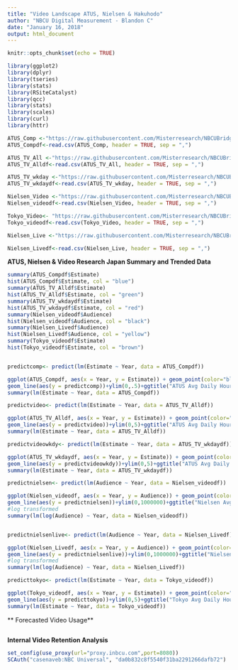 ---
title: "Video Landscape ATUS, Nielsen & Hakuhodo"
author: "NBCU Digital Measurement - Blandon C"
date: "January 16, 2018"
output: html_document
---

```{r setup, include=FALSE}
knitr::opts_chunk$set(echo = TRUE)
```

```{r, echo=TRUE, warning=FALSE, message=FALSE}
library(ggplot2)
library(dplyr)
library(tseries)
library(stats)
library(RSiteCatalyst)
library(qcc)
library(stats)
library(scales)
library(curl)
library(httr)
```

```{r, echo= FALSE, message=FALSE, warning=FALSE}

ATUS_Comp <-"https://raw.githubusercontent.com/Misterresearch/NBCUBridge/master/All_Comp_DailyTimeSpent.csv?token=AOo_X4RAzV_KGYWq5-m0yGVFKddFfqb1ks5achYFwA%3D%3D"
ATUS_Compdf<-read.csv(ATUS_Comp, header = TRUE, sep = ",")

ATUS_TV_All <-"https://raw.githubusercontent.com/Misterresearch/NBCUBridge/master/All_TV_DailyTimeSpent.csv?token=AOo_XzUU5fvxwFvsh8PeaOOo_up_YaNJks5achY5wA%3D%3D"
ATUS_TV_Alldf<-read.csv(ATUS_TV_All, header = TRUE, sep = ",")

ATUS_TV_wkday <-"https://raw.githubusercontent.com/Misterresearch/NBCUBridge/master/All_TV_DailyTimeSpent_WkDay.csv?token=AOo_X6CK5CzIlKQftTGY1UB93VAareEwks5achZTwA%3D%3D"
ATUS_TV_wkdaydf<-read.csv(ATUS_TV_wkday, header = TRUE, sep = ",")

Nielsen_Video <-"https://raw.githubusercontent.com/Misterresearch/NBCUBridge/master/All_TV_Nielsen.csv?token=AOo_X310Ui0R65RTZwwHhLWS1sBzmRNXks5achZswA%3D%3D"
Nielsen_videodf<-read.csv(Nielsen_Video, header = TRUE, sep = ",")

Tokyo_Video<- "https://raw.githubusercontent.com/Misterresearch/NBCUBridge/master/Tokyo_TV_Viewing.csv?token=AOo_XwHpLuqa2WXvAYS1SSNRJEIAwU-Cks5achaDwA%3D%3D"
Tokyo_videodf<-read.csv(Tokyo_Video, header = TRUE, sep = ",")

Nielsen_Live <-"https://raw.githubusercontent.com/Misterresearch/NBCUBridge/master/Live_TV_Nielsen.csv?token=AOo_X6-xMoqJJ55QOqMauWKUvJ_kSX3Bks5achaUwA%3D%3D"

Nielsen_Livedf<-read.csv(Nielsen_Live, header = TRUE, sep = ",")

```

**ATUS, Nielsen & Video Research Japan Summary and Trended Data**

```{r, echo=FALSE, message=FALSE, warning=FALSE}

summary(ATUS_Compdf$Estimate)
hist(ATUS_Compdf$Estimate, col = "blue")
summary(ATUS_TV_Alldf$Estimate)
hist(ATUS_TV_Alldf$Estimate, col = "green")
summary(ATUS_TV_wkdaydf$Estimate)
hist(ATUS_TV_wkdaydf$Estimate, col = "red")
summary(Nielsen_videodf$Audience)
hist(Nielsen_videodf$Audience, col = "black")
summary(Nielsen_Livedf$Audience)
hist(Nielsen_Livedf$Audience, col = "yellow")
summary(Tokyo_videodf$Estimate)
hist(Tokyo_videodf$Estimate, col = "brown")


predictcomp<- predict(lm(Estimate ~ Year, data = ATUS_Compdf))

ggplot(ATUS_Compdf, aes(x = Year, y = Estimate)) + geom_point(color="blue")+scale_x_continuous(breaks = ATUS_Compdf$Year)+ 
geom_line(aes(y = predictcomp))+ylim(0,.5)+ggtitle("ATUS Avg Daily Hours on a Computer")+theme(plot.title = element_text(family = "Trebuchet MS", color="#666666", face="bold", size = 14, hjust = 0))+geom_text(aes(label=Estimate), position = position_dodge(.2), size=3, vjust=-.5)
summary(lm(Estimate ~ Year, data = ATUS_Compdf))

predictvideo<- predict(lm(Estimate ~ Year, data = ATUS_TV_Alldf))

ggplot(ATUS_TV_Alldf, aes(x = Year, y = Estimate)) + geom_point(color="green")+scale_x_continuous(breaks = ATUS_TV_Alldf$Year)+ 
geom_line(aes(y = predictvideo))+ylim(0,5)+ggtitle("ATUS Avg Daily Hours TV 7 days")+theme(plot.title = element_text(family = "Trebuchet MS", color="#666666", face="bold", size = 14, hjust = 0))+geom_text(aes(label=Estimate), position = position_dodge(.2), size=3, vjust=-.75)
summary(lm(Estimate ~ Year, data = ATUS_TV_Alldf))

predictvideowkdy<- predict(lm(Estimate ~ Year, data = ATUS_TV_wkdaydf))

ggplot(ATUS_TV_wkdaydf, aes(x = Year, y = Estimate)) + geom_point(color="red")+scale_x_continuous(breaks = ATUS_TV_wkdaydf$Year)+ 
geom_line(aes(y = predictvideowkdy))+ylim(0,5)+ggtitle("ATUS Avg Daily Hours TV Weekdays")+theme(plot.title = element_text(family = "Trebuchet MS", color="#666666", face="bold", size = 14, hjust = 0))+geom_text(aes(label=Estimate), position = position_dodge(.2), size=3, vjust=-.75)
summary(lm(Estimate ~ Year, data = ATUS_TV_wkdaydf))

predictnielsen<- predict(lm(Audience ~ Year, data = Nielsen_videodf))

ggplot(Nielsen_videodf, aes(x = Year, y = Audience)) + geom_point(color="black")+scale_x_continuous(breaks = Nielsen_videodf$Year)+ 
geom_line(aes(y = predictnielsen))+ylim(0,1000000)+ggtitle("Nielsen Avg Audience X-Platform TV & Online")+theme(plot.title = element_text(family = "Trebuchet MS", color="#666666", face="bold", size = 14, hjust = 0))+geom_text(aes(label=comma(Audience)), position = position_dodge(.2), size=3, vjust=-.75)
#log transformed
summary(lm(log(Audience) ~ Year, data = Nielsen_videodf))


predictnielsenlive<- predict(lm(Audience ~ Year, data = Nielsen_Livedf))

ggplot(Nielsen_Livedf, aes(x = Year, y = Audience)) + geom_point(color="yellow")+scale_x_continuous(breaks = Nielsen_Livedf$Year)+ 
geom_line(aes(y = predictnielsenlive))+ylim(0,1000000)+ggtitle("Nielsen Avg Audience Live TV & Online")+theme(plot.title = element_text(family = "Trebuchet MS", color="#666666", face="bold", size = 14, hjust = 0))+geom_text(aes(label=comma(Audience)), position = position_dodge(.2), size=3, vjust=-.75)
#log transformed
summary(lm(log(Audience) ~ Year, data = Nielsen_Livedf))

predicttokyo<- predict(lm(Estimate ~ Year, data = Tokyo_videodf))

ggplot(Tokyo_videodf, aes(x = Year, y = Estimate)) + geom_point(color="brown")+scale_x_continuous(breaks = Tokyo_videodf$Year)+ 
geom_line(aes(y = predicttokyo))+ylim(0,5)+ggtitle("Tokyo Avg Daily Hours TV")+theme(plot.title = element_text(family = "Trebuchet MS", color="#666666", face="bold", size = 14, hjust = 0))+geom_text(aes(label=Estimate), position = position_dodge(.2), size=3, vjust=-.75)
summary(lm(Estimate ~ Year, data = Tokyo_videodf))
```

** Forecasted Video Usage**
```{r,}

```


**Internal Video Retention Analysis**

```{r}

set_config(use_proxy(url="proxy.inbcu.com",port=8080))
SCAuth("casenaveb:NBC Universal", "da0b832c8f5540f31ba2291266dafb72")

```